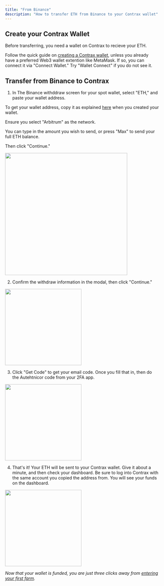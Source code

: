 ```yaml
---
title: "From Binance"
description: "How to transfer ETH from Binance to your Contrax wallet"
---
```


## Create your Contrax Wallet

Before transferring, you need a wallet on Contrax to recieve your ETH.

Follow the quick guide on [creating a Contrax wallet](../start/wallet-setup), unless you already have a preferred Web3 wallet extention like MetaMask. If so, you can connect it via "Connect Wallet." Try "Wallet Connect" if you do not see it.

## Transfer from Binance to Contrax

1. In The Binance withddraw screen for your spot wallet, select "ETH," and paste your wallet address.

To get your wallet address, copy it as explained [here](../start/wallet-setup) when you created your wallet.

Ensure you select "Arbitrum" as the network.

You can type in the amount you wish to send, or press "Max" to send your full ETH balance.

Then click "Continue."

<img height="400" width="400" src="/images/Binance/1.jpg" />

2. Confirm the withdraw information in the modal, then click "Continue."

<img height="250" width="250" src="/images/Binance/2.jpg" />

3. Click "Get Code" to get your email code. Once you fill that in, then do the Autehtnicor code from your 2FA app.

<img height="250" width="250" src="/images/Binance/3.jpg" />

4. That's it! Your ETH will be sent to your Contrax wallet. Give it about a minute, and then check your dashboard.
   Be sure to log into Contrax with the same account you copied the address from. You will see your funds on the dashboard.

<img height="250" width="250" src="/images/Binance/4.jpg" />

_Now that your wallet is funded, you are just three clicks away from [entering your first farm](../contrax-dapp/farms)._
